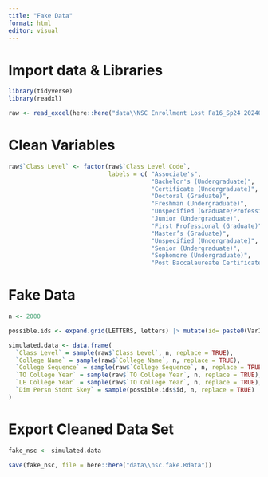 ---
title: "Fake Data"
format: html
editor: visual
---

# Import data & Libraries

```{r,  warning=FALSE, message=FALSE}
library(tidyverse)
library(readxl)

raw <- read_excel(here::here("data\\NSC Enrollment Lost Fa16_Sp24 20240916.xlsx"))

```

# Clean Variables

```{r}
raw$`Class Level` <- factor(raw$`Class Level Code`, 
                            labels = c( "Associate's",
                                        "Bachelor's (Undergraduate)",
                                        "Certificate (Undergraduate)",
                                        "Doctoral (Graduate)",
                                        "Freshman (Undergraduate)",
                                        "Unspecified (Graduate/Professional)",
                                        "Junior (Undergraduate)",
                                        "First Professional (Graduate)",
                                        "Master’s (Graduate)",
                                        "Unspecified (Undergraduate)",
                                        "Senior (Undergraduate)",
                                        "Sophomore (Undergraduate)",
                                        "Post Baccalaureate Certificate"))

```

# Fake Data

```{r}
n <- 2000

possible.ids <- expand.grid(LETTERS, letters) |> mutate(id= paste0(Var1, Var2))

simulated.data <- data.frame(
  `Class Level` = sample(raw$`Class Level`, n, replace = TRUE),
  `College Name` = sample(raw$`College Name`, n, replace = TRUE),
  `College Sequence` = sample(raw$`College Sequence`, n, replace = TRUE),
  `TO College Year` = sample(raw$`TO College Year`, n, replace = TRUE),
  `LE College Year` = sample(raw$`TO College Year`, n, replace = TRUE),
  `Dim Persn Stdnt Skey` = sample(possible.ids$id, n, replace = TRUE)
)

```

# Export Cleaned Data Set

```{r}
fake_nsc <- simulated.data

save(fake_nsc, file = here::here("data\\nsc.fake.Rdata"))

```
